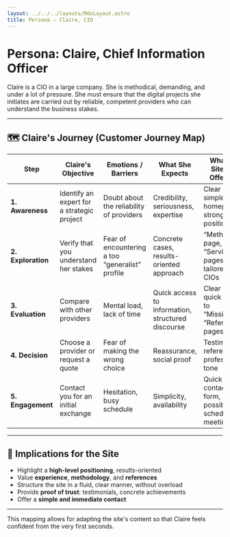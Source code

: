 ```yaml
---
layout: ../../../layouts/MdxLayout.astro
title: Persona – Claire, CIO
---
```



# Persona: Claire, Chief Information Officer

Claire is a CIO in a large company. She is methodical, demanding, and under a lot of pressure. She must ensure that the digital projects she initiates are carried out by reliable, competent providers who can understand the business stakes.

---

## 🗺️ Claire's Journey (Customer Journey Map)

| Step                      | Claire's Objective                             | Emotions / Barriers                               | What She Expects                                  | What the Site Can Offer Her                               |
| ------------------------- | --------------------------------------------- | ------------------------------------------------ | ------------------------------------------------- | --------------------------------------------------------- |
| **1. Awareness**          | Identify an expert for a strategic project   | Doubt about the reliability of providers         | Credibility, seriousness, expertise               | Clear and simple homepage, strong positioning            |
| **2. Exploration**        | Verify that you understand her stakes        | Fear of encountering a too “generalist” profile | Concrete cases, results-oriented approach         | “Method” page, “Services” pages tailored for CIOs       |
| **3. Evaluation**         | Compare with other providers                  | Mental load, lack of time                        | Quick access to information, structured discourse  | Clear design, quick access to “Missions”, “References” pages |
| **4. Decision**           | Choose a provider or request a quote         | Fear of making the wrong choice                  | Reassurance, social proof                          | Testimonials, references, professional tone              |
| **5. Engagement**         | Contact you for an initial exchange           | Hesitation, busy schedule                        | Simplicity, availability                           | Quick contact form, possibility of scheduling a meeting  |

---

## 🎯 Implications for the Site

- Highlight a **high-level positioning**, results-oriented
- Value **experience**, **methodology**, and **references**
- Structure the site in a fluid, clear manner, without overload
- Provide **proof of trust**: testimonials, concrete achievements
- Offer a **simple and immediate contact**

---

This mapping allows for adapting the site's content so that Claire feels confident from the very first seconds.